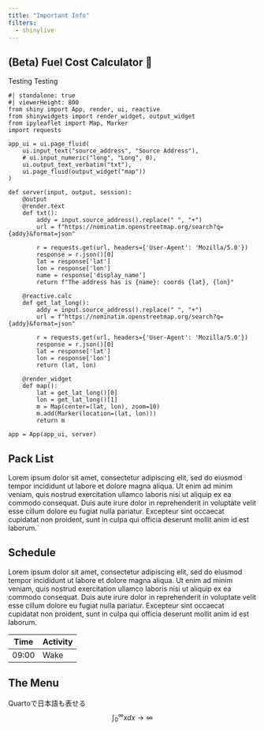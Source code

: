 ```yaml
---
title: "Important Info"
filters:
  - shinylive
---
```


## (Beta) Fuel Cost Calculator 🧪

Testing Testing

```shinylive-python
#| standalone: true
#| viewerHeight: 800
from shiny import App, render, ui, reactive
from shinywidgets import render_widget, output_widget
from ipyleaflet import Map, Marker
import requests

app_ui = ui.page_fluid(
    ui.input_text("source_address", "Source Address"),
    # ui.input_numeric("long", "Long", 0),
    ui.output_text_verbatim("txt"),
    ui.page_fluid(output_widget("map"))  
)

def server(input, output, session):
    @output
    @render.text
    def txt():
        addy = input.source_address().replace(" ", "+")
        url = f"https://nominatim.openstreetmap.org/search?q={addy}&format=json"

        r = requests.get(url, headers={'User-Agent': 'Mozilla/5.0'})
        response = r.json()[0]
        lat = response['lat']
        lon = response['lon']
        name = response['display_name']
        return f"The address has is {name}: coords {lat}, {lon}"

    @reactive.calc
    def get_lat_long():
        addy = input.source_address().replace(" ", "+")
        url = f"https://nominatim.openstreetmap.org/search?q={addy}&format=json"

        r = requests.get(url, headers={'User-Agent': 'Mozilla/5.0'})
        response = r.json()[0]
        lat = response['lat']
        lon = response['lon']  
        return (lat, lon)

    @render_widget  
    def map():
        lat = get_lat_long()[0]
        lon = get_lat_long()[1]
        m = Map(center=(lat, lon), zoom=10) 
        m.add(Marker(location=(lat, lon)))
        return m

app = App(app_ui, server)
```

## Pack List
Lorem ipsum dolor sit amet, consectetur adipiscing elit, sed do eiusmod tempor incididunt ut labore et dolore magna aliqua. Ut enim ad minim veniam, quis nostrud exercitation ullamco laboris nisi ut aliquip ex ea commodo consequat. Duis aute irure dolor in reprehenderit in voluptate velit esse cillum dolore eu fugiat nulla pariatur. Excepteur sint occaecat cupidatat non proident, sunt in culpa qui officia deserunt mollit anim id est laborum.`

## Schedule

Lorem ipsum dolor sit amet, consectetur adipiscing elit, sed do eiusmod tempor incididunt ut labore et dolore magna aliqua. Ut enim ad minim veniam, quis nostrud exercitation ullamco laboris nisi ut aliquip ex ea commodo consequat. Duis aute irure dolor in reprehenderit in voluptate velit esse cillum dolore eu fugiat nulla pariatur. Excepteur sint occaecat cupidatat non proident, sunt in culpa qui officia deserunt mollit anim id est laborum.

| Time | Activity |
| --- | --- |
| 09:00 | Wake |

## The Menu
 Quartoで日本語も表せる
$$
\int_0^\infty x dx \to \infty
$$



